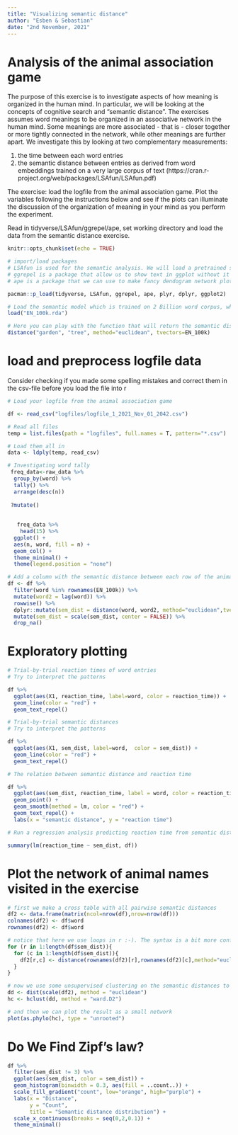 ```yaml
---
title: "Visualizing semantic distance"
author: "Esben & Sebastian"
date: "2nd November, 2021"
---
```


# Analysis of the animal association game 

The purpose of this exercise is to investigate aspects of how meaning is organized in the human mind. 
In particular, we will be looking at the concepts of cognitive search and "semantic distance". The exercises assumes word meanings to be organized in an associative network in the human mind. Some meanings are more associated - that is - closer together or more tightly connected in the network, while other meanings are further apart. We investigate this by looking at two complementary measurements: 

1) the time between each word entries 
2) the semantic distance between entries as derived from word embeddings trained on a very large corpus of text (https://cran.r-project.org/web/packages/LSAfun/LSAfun.pdf)

The exercise: load the logfile from the animal association game. Plot the variables following the instructions below and see if the plots can illuminate the discussion of the organization of meaning in your mind as you perform the experiment.   

Read in tidyverse/LSAfun/ggrepel/ape, set working directory and load the data from the semantic distance exercise.
```r
knitr::opts_chunk$set(echo = TRUE)

# import/load packages 
# LSAfun is used for the semantic analysis. We will load a pretrained semantic model to get semantic distances between each animal name. See more documentation here: https://cran.r-project.org/web/packages/LSAfun/LSAfun.pdf 
# ggrepel is a package that allow us to show text in ggplot without it overlapping with the data points (it provides an improved alternative to geom_text())
# ape is a package that we can use to make fancy dendogram network plots 

pacman::p_load(tidyverse, LSAfun, ggrepel, ape, plyr, dplyr, ggplot2)
```

```r
# Load the semantic model which is trained on 2 Billion word corpus, which consist of the British National Corpus (BNC), the ukWaC corpus and a 2009 Wikipedia dump
load("EN_100k.rda")

# Here you can play with the function that will return the semantic distance between two words 
distance("garden", "tree", method="euclidean", tvectors=EN_100k)
```

# load and preprocess logfile data

Consider checking if you made some spelling mistakes and correct them in the csv-file before you load the file into r  

```r
# Load your logfile from the animal association game

df <- read_csv("logfiles/logfile_1_2021_Nov_01_2042.csv")

# Read all files
temp = list.files(path = "logfiles", full.names = T, pattern="*.csv") 

# Load them all in
data <- ldply(temp, read_csv)

# Investigating word tally
 freq_data<-raw_data %>% 
  group_by(word) %>% 
  tally() %>% 
  arrange(desc(n))
   
 ?mutate()
 
 
   freq_data %>% 
    head(15) %>% 
  ggplot() +
  aes(n, word, fill = n) + 
  geom_col() +
  theme_minimal() +
  theme(legend.position = "none")

# Add a column with the semantic distance between each row of the animal words 
df <- df %>% 
  filter(word %in% rownames(EN_100k)) %>% 
  mutate(word2 = lag(word)) %>% 
  rowwise() %>% 
  dplyr::mutate(sem_dist = distance(word, word2, method="euclidean",tvectors=EN_100k)) %>% 
  mutate(sem_dist = scale(sem_dist, center = FALSE)) %>% 
  drop_na()

```

# Exploratory plotting

```r

# Trial-by-trial reaction times of word entries
# Try to interpret the patterns 

df %>% 
  ggplot(aes(X1, reaction_time, label=word, color = reaction_time)) +
  geom_line(color = "red") + 
  geom_text_repel()

# Trial-by-trial semantic distances 
# Try to interpret the patterns 

df %>% 
  ggplot(aes(X1, sem_dist, label=word,  color = sem_dist)) +
  geom_line(color = "red") + 
  geom_text_repel()

# The relation between semantic distance and reaction time

df %>% 
  ggplot(aes(sem_dist, reaction_time, label = word, color = reaction_time)) +
  geom_point() +
  geom_smooth(method = lm, color = "red") +
  geom_text_repel() +
  labs(x = "semantic distance", y = "reaction time")

# Run a regression analysis predicting reaction time from semantic distance. That is, it takes longer to come up with an animal name that is further away in semantic space 

summary(lm(reaction_time ~ sem_dist, df))
```

# Plot the network of animal names visited in the exercise 

```r

# first we make a cross table with all pairwise semantic distances 
df2 <- data.frame(matrix(ncol=nrow(df),nrow=nrow(df)))
colnames(df2) <- df$word
rownames(df2) <- df$word

# notice that here we use loops in r :-). The syntax is a bit more confusing than in python, but it is the same thing   
for (r in 1:length(df$sem_dist)){
  for (c in 1:length(df$sem_dist)){
    df2[r,c] <- distance(rownames(df2)[r],rownames(df2)[c],method="euclidean",tvectors=EN_100k)
  }
}

# now we use some unsupervised clustering on the semantic distances to explore how the animals cluster together as a function of their semantic distance 
dd <- dist(scale(df2), method = "euclidean")
hc <- hclust(dd, method = "ward.D2")

# and then we can plot the result as a small network 
plot(as.phylo(hc), type = "unrooted")

```

# Do We Find Zipf's law?

```r
df %>% 
  filter(sem_dist != 3) %>% 
  ggplot(aes(sem_dist, color = sem_dist)) +
  geom_histogram(binwidth = 0.3, aes(fill = ..count..)) +
  scale_fill_gradient("count", low="orange", high="purple") +
  labs(x = "Distance", 
       y = "Count", 
       title = "Semantic distance distribution") +
  scale_x_continuous(breaks = seq(0,2,0.1)) +
  theme_minimal()
```

